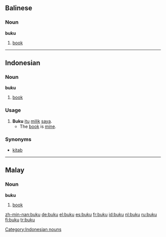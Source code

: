 ==Balinese==

===Noun===
'''buku'''

# [[book]]

----

==Indonesian==

===Noun===
'''buku'''

# [[book]]

===Usage===
{{rfc-header|Usage}}
# '''Buku''' [[itu]] [[milik]] [[saya]].
#* The [[book]] is [[mine]].

===Synonyms===
* [[kitab]]

[[Category:Indonesian nouns]]

----

==Malay==

===Noun===
'''buku'''

# [[book]]

[[zh-min-nan:buku]]
[[de:buku]]
[[el:buku]]
[[es:buku]]
[[fr:buku]]
[[id:buku]]
[[nl:buku]]
[[ru:buku]]
[[fi:buku]]
[[tr:buku]]